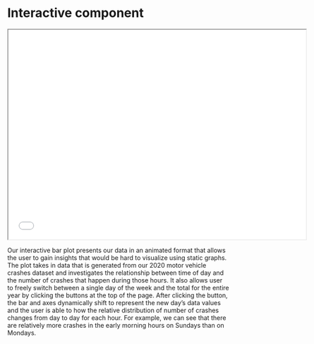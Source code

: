 # Interactive component

<iframe src="resources/Interactive.html" width="675" height="475"></iframe>

Our interactive bar plot presents our data in an animated format that allows the user to gain insights that would be hard to visualize using static graphs. The plot takes in data that is generated from our 2020 motor vehicle crashes dataset and investigates the relationship between time of day and the number of crashes that happen during those hours. It also allows user to freely switch between a single day of the week and the total for the entire year by clicking the buttons at the top of the page. After clicking the button, the bar and axes dynamically shift to represent the new day's data values and the user is able to how the relative distribution of number of crashes changes from day to day for each hour. For example, we can see that there are relatively more crashes in the early morning hours on Sundays than on Mondays. 